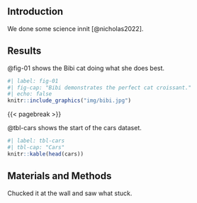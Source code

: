 ## Introduction

We done some science innit [@nicholas2022].

## Results

@fig-01 shows the Bibi cat doing what she does best.

```r
#| label: fig-01
#| fig-cap: "Bibi demonstrates the perfect cat croissant."
#| echo: false
knitr::include_graphics("img/bibi.jpg")
```

{{< pagebreak >}}

@tbl-cars shows the start of the cars dataset.

```r
#| label: tbl-cars
#| tbl-cap: "Cars"
knitr::kable(head(cars))
```

## Materials and Methods

Chucked it at the wall and saw what stuck.
